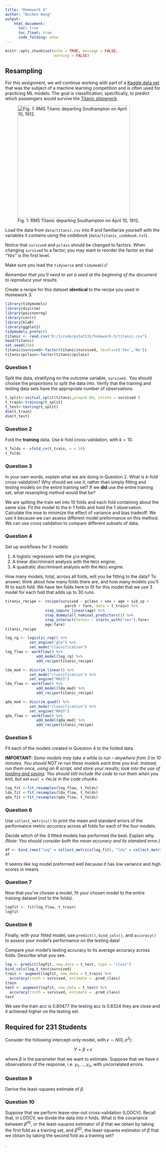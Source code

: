 ---
title: "Homework 4"
author: "Bochen Wang"
output:
    html_document:
      toc: true
      toc_float: true
      code_folding: show
---

```{r setup, include=FALSE}
knitr::opts_chunk$set(echo = TRUE, message = FALSE,
                      warning = FALSE)
```

## Resampling

For this assignment, we will continue working with part of a [Kaggle data set](https://www.kaggle.com/c/titanic/overview) that was the subject of a machine learning competition and is often used for practicing ML models. The goal is classification; specifically, to predict which passengers would survive the [Titanic shipwreck](https://en.wikipedia.org/wiki/Titanic).

![Fig. 1: RMS Titanic departing Southampton on April 10, 1912.](images/RMS_Titanic.jpg){width="363"}

Load the data from `data/titanic.csv` into *R* and familiarize yourself with the variables it contains using the codebook (`data/titanic_codebook.txt`).

Notice that `survived` and `pclass` should be changed to factors. When changing `survived` to a factor, you may want to reorder the factor so that *"Yes"* is the first level.

Make sure you load the `tidyverse` and `tidymodels`!

*Remember that you'll need to set a seed at the beginning of the document to reproduce your results.*

Create a recipe for this dataset **identical** to the recipe you used in Homework 3.
```{r}
library(tidymodels)
library(discrim)
library(poissonreg)
library(corrr)
library(klaR)
library(ggplot2)
tidymodels_prefer()
titanic <- read.csv("D:/1/code/pstat131/homework-3/titanic.csv")
head(titanic)
set.seed(250)
titanic$survived<-factor(titanic$survived, levels=c('Yes','No'))
titanic$pclass<-factor(titanic$pclass)
```

### Question 1

Split the data, stratifying on the outcome variable, `survived.`  You should choose the proportions to split the data into. Verify that the training and testing data sets have the appropriate number of observations. 
```{r}
t_split<-initial_split(titanic,prop=0.80, strata = survived )
t_train<-training(t_split)
t_test<-testing(t_split)
dim(t_train)
dim(t_test)
```
### Question 2

Fold the **training** data. Use *k*-fold cross-validation, with $k = 10$.
```{r}
t_folds <- vfold_cv(t_train, v = 10)
t_folds
```

### Question 3

In your own words, explain what we are doing in Question 2. What is *k*-fold cross-validation? Why should we use it, rather than simply fitting and testing models on the entire training set? If we **did** use the entire training set, what resampling method would that be?

We are spliting the train set into 10 folds and each fold containing about the same size. Fit the model to the k-1 folds and hold the 1 observation. Calculate the mse to minimize the effect of variance and bias tradeoff. 
We use it because we can assess different model preformance on this method. 
We can use cross validation to compare different subsets of data.

### Question 4

Set up workflows for 3 models:

1. A logistic regression with the `glm` engine;
2. A linear discriminant analysis with the `MASS` engine;
3. A quadratic discriminant analysis with the `MASS` engine.

How many models, total, across all folds, will you be fitting to the data? To answer, think about how many folds there are, and how many models you'll fit to each fold.
We have ten folds here to fit for this model that we use 3 model for each fold that adds up to 30 runs.
```{r}
titanic_recipe <- recipe(survived ~ pclass + sex + age + sib_sp + 
                           parch + fare, data = t_train) %>% 
                  step_impute_linear(age) %>% 
                  step_dummy(all_nominal_predictors()) %>% 
                  step_interact(terms= ~ starts_with("sex"):fare+
                  age:fare)
titanic_recipe

log_rg <- logistic_reg() %>% 
           set_engine("glm") %>% 
           set_mode("classification")
log_flow <- workflow() %>% 
              add_model(log_rg) %>% 
              add_recipe(titanic_recipe)

lda_mod <- discrim_linear() %>% 
           set_mode("classification") %>% 
           set_engine("MASS")
lda_flow <- workflow() %>% 
              add_model(lda_mod) %>% 
              add_recipe(titanic_recipe)

qda_mod <- discrim_quad() %>% 
           set_mode("classification") %>% 
           set_engine("MASS")
qda_flow <- workflow() %>% 
              add_model(qda_mod) %>% 
              add_recipe(titanic_recipe)
```
### Question 5

Fit each of the models created in Question 4 to the folded data.

**IMPORTANT:** *Some models may take a while to run – anywhere from 3 to 10 minutes. You should NOT re-run these models each time you knit. Instead, run them once, using an R script, and store your results; look into the use of [loading and saving](https://www.r-bloggers.com/2017/04/load-save-and-rda-files/). You should still include the code to run them when you knit, but set `eval = FALSE` in the code chunks.*
```{r}
log_fit <-fit_resamples(log_flow, t_folds)
lda_fit <-fit_resamples(lda_flow, t_folds)
qda_fit <-fit_resamples(qda_flow, t_folds)
```

### Question 6

Use `collect_metrics()` to print the mean and standard errors of the performance metric *accuracy* across all folds for each of the four models.

Decide which of the 3 fitted models has performed the best. Explain why. *(Note: You should consider both the mean accuracy and its standard error.)*
```{r}
df <- bind_rows("log" = collect_metrics(log_fit), "lda" = collect_metrics(lda_fit), "qda"= collect_metrics(qda_fit), .id = "model")
df
```


It seems like log model preformed well because it has low variance and high scores in means


### Question 7

Now that you’ve chosen a model, fit your chosen model to the entire training dataset (not to the folds).
```{r}
logfit <- fit(log_flow, t_train)
logfit
```

### Question 8

Finally, with your fitted model, use `predict()`, `bind_cols()`, and `accuracy()` to assess your model’s performance on the testing data!

Compare your model’s testing accuracy to its average accuracy across folds. Describe what you see.
```{r}
log <- predict(logfit, new_data = t_test, type = "class")
bind_cols(log,t_test$survived)
train <- augment(logfit, new_data = t_train) %>%
  accuracy(truth = survived, estimate = .pred_class)
train
test <- augment(logfit, new_data = t_test) %>%
  accuracy(truth = survived, estimate = .pred_class)
test
```
We see the train acc is 0.80477 the testing acc is 0.8324 they are close and it achieved higher on the testing set.


## Required for 231 Students

Consider the following intercept-only model, with $\epsilon \sim N(0, \sigma^2)$:

$$
Y=\beta+\epsilon
$$

where $\beta$ is the parameter that we want to estimate. Suppose that we have $n$ observations of the response, i.e. $y_{1}, ..., y_{n}$, with uncorrelated errors.

### Question 9

Derive the least-squares estimate of $\beta$.













### Question 10

Suppose that we perform leave-one-out cross-validation (LOOCV). Recall that, in LOOCV, we divide the data into $n$ folds. What is the covariance between $\hat{\beta}^{(1)}$, or the least-squares estimator of $\beta$ that we obtain by taking the first fold as a training set, and $\hat{\beta}^{(2)}$, the least-squares estimator of $\beta$ that we obtain by taking the second fold as a training set?
















.
